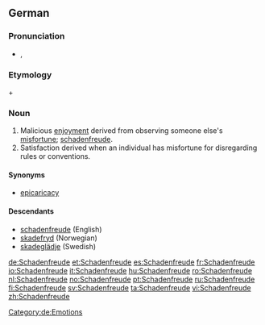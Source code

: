 {{wikipedia}}
{{also|schadenfreude}}
==German==

===Pronunciation===
* {{IPA|/ˈʃa.dn̩.fʀɔʏ.də/|lang=de}}, {{SAMPA|1=/"Sa.dn=.fR\OY.d@/|lang=de}}

===Etymology===
{{term|Schaden||damage, harm}} + {{term|Freude||joy}}

===Noun===
{{infl|de|noun|g=f}}

# Malicious [[enjoyment]] derived from observing someone else's [[misfortune]]; [[schadenfreude]].
# Satisfaction derived when an individual has misfortune for disregarding rules or conventions.

====Synonyms====
* [[epicaricacy]]

====Descendants====
* [[schadenfreude]] (English)
* [[skadefryd]] (Norwegian)
* [[skadeglädje]] (Swedish)

[[Category:de:Emotions]]

[[de:Schadenfreude]]
[[et:Schadenfreude]]
[[es:Schadenfreude]]
[[fr:Schadenfreude]]
[[io:Schadenfreude]]
[[it:Schadenfreude]]
[[hu:Schadenfreude]]
[[ro:Schadenfreude]]
[[nl:Schadenfreude]]
[[no:Schadenfreude]]
[[pt:Schadenfreude]]
[[ru:Schadenfreude]]
[[fi:Schadenfreude]]
[[sv:Schadenfreude]]
[[ta:Schadenfreude]]
[[vi:Schadenfreude]]
[[zh:Schadenfreude]]